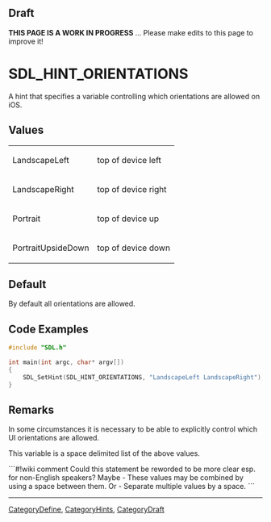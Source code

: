 == Draft ==

'''THIS PAGE IS A WORK IN PROGRESS''' ... Please make edits to this page to improve it!


= SDL_HINT_ORIENTATIONS =
A hint that specifies a variable controlling which orientations are allowed on iOS.


== Values ==
{|
|LandscapeLeft
|top of device left
|-
|LandscapeRight
|top of device right
|-
|Portrait
|top of device up
|-
|PortraitUpsideDown
|top of device down
|}


== Default ==
By default all orientations are allowed.

== Code Examples ==
<syntaxhighlight lang='c++'>
#include "SDL.h"

int main(int argc, char* argv[])
{
    SDL_SetHint(SDL_HINT_ORIENTATIONS, "LandscapeLeft LandscapeRight");
}
</syntaxhighlight>

== Remarks ==
In some circumstances it is necessary to be able to explicitly control which UI orientations are allowed.

This variable is a space delimited list of the above values.

```#!wiki comment
Could this statement be reworded to be more clear esp. for non-English speakers?  Maybe - These values may be combined by using a space between them. Or - Separate multiple values by a space.
```


----
[[CategoryDefine]], [[CategoryHints]], [[CategoryDraft]]
